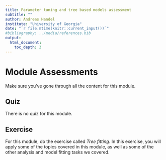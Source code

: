 ```yaml
---
title: Parameter tuning and tree based models assessment
subtitle: ""
author: Andreas Handel
institute: "University of Georgia"
date: "`r file.mtime(knitr::current_input())`"
#bibliography: ../media/references.bib
output: 
  html_document:
    toc_depth: 3
---
```




# Module Assessments

Make sure you've gone through all the content for this module.


## Quiz

There is no quiz for this module.

## Exercise

For this module, do the exercise called _Tree fitting_. In this exercise, you will apply some of the topics covered in this module, as well as some of the other analysis and model fitting tasks we covered.




